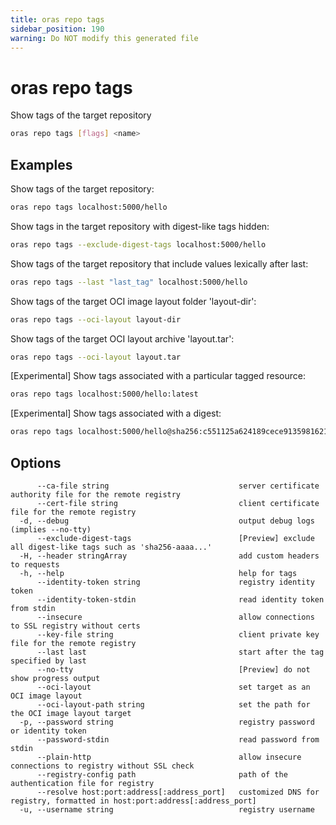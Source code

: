 ```yaml
---
title: oras repo tags
sidebar_position: 190
warning: Do NOT modify this generated file
---
```


# oras repo tags

Show tags of the target repository

```bash
oras repo tags [flags] <name>
```

## Examples

Show tags of the target repository:

```bash
oras repo tags localhost:5000/hello
```

Show tags in the target repository with digest-like tags hidden:

```bash
oras repo tags --exclude-digest-tags localhost:5000/hello
```

Show tags of the target repository that include values lexically after last:

```bash
oras repo tags --last "last_tag" localhost:5000/hello
```

Show tags of the target OCI image layout folder 'layout-dir':

```bash
oras repo tags --oci-layout layout-dir
```

Show tags of the target OCI layout archive 'layout.tar':

```bash
oras repo tags --oci-layout layout.tar
```

[Experimental] Show tags associated with a particular tagged resource:

```bash
oras repo tags localhost:5000/hello:latest
```

[Experimental] Show tags associated with a digest:

```bash
oras repo tags localhost:5000/hello@sha256:c551125a624189cece9135981621f3f3144564ddabe14b523507bf74c2281d9b
```

## Options

```
      --ca-file string                             server certificate authority file for the remote registry
      --cert-file string                           client certificate file for the remote registry
  -d, --debug                                      output debug logs (implies --no-tty)
      --exclude-digest-tags                        [Preview] exclude all digest-like tags such as 'sha256-aaaa...'
  -H, --header stringArray                         add custom headers to requests
  -h, --help                                       help for tags
      --identity-token string                      registry identity token
      --identity-token-stdin                       read identity token from stdin
      --insecure                                   allow connections to SSL registry without certs
      --key-file string                            client private key file for the remote registry
      --last last                                  start after the tag specified by last
      --no-tty                                     [Preview] do not show progress output
      --oci-layout                                 set target as an OCI image layout
      --oci-layout-path string                     set the path for the OCI image layout target
  -p, --password string                            registry password or identity token
      --password-stdin                             read password from stdin
      --plain-http                                 allow insecure connections to registry without SSL check
      --registry-config path                       path of the authentication file for registry
      --resolve host:port:address[:address_port]   customized DNS for registry, formatted in host:port:address[:address_port]
  -u, --username string                            registry username
```
